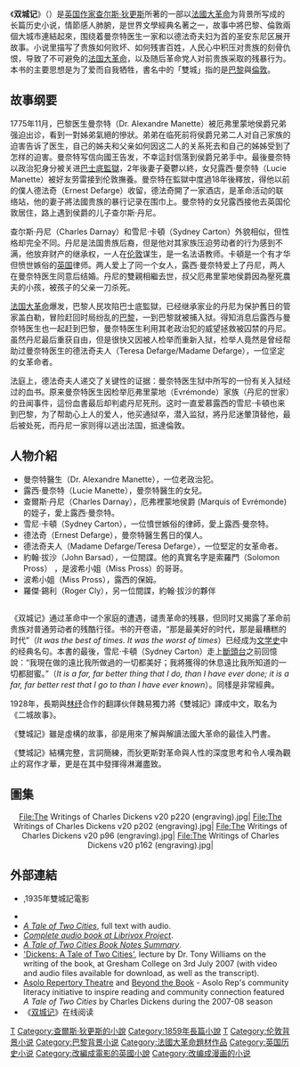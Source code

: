 {{NoteTA|1=zh-hans:巴士底狱;zh-hant:巴士底監獄;}}
{{Otheruses|雙城記 (消歧義)|subject=[[英国|英国]][[作家|作家]][[查尔斯·狄更斯|查尔斯·狄更斯]]所著的小說|other=此名稱的其他用法}}
{{Infobox Book | <!-- See Wikipedia:WikiProject_Novels or Wikipedia:WikiProject_Books -->
| name          = 雙城記
| title_orig    = ''A Tale of Two Cities''
| image         = [[File:A_Tale_of_Two_Cities_title_page.png|200px]]
| caption       = 第一版封面
| author        = [[查爾斯·狄更斯|查爾斯·狄更斯]]
| country       = {{英國}}
| language      = [[英文|英文]]
| genre         = [[小說|小說]]
| publisher     = Chapman and Hall
| release_date  = 1859年
| media_type    = 紙本（精裝，平裝）
| pages         = 
| isbn          = 
|wikisource=:en:A Tale of Two Cities
}}
《'''双城记'''》（{{lang-en|''A Tale of Two Cities''}}）是[[英国|英国]][[作家|作家]][[查尔斯·狄更斯|查尔斯·狄更斯]]所著的一部以[[法國大革命|法國大革命]]为背景所写成的长篇历史小说，情節感人肺腑，是世界文學經典名著之一，故事中將巴黎、倫敦兩個大城市連結起來，围绕着曼奈特医生一家和以德法奇夫妇为首的圣安东尼区展开故事。小说里描写了贵族如何败坏、如何残害百姓，人民心中积压对贵族的刻骨仇恨，导致了不可避免的[[法国大革命|法国大革命]]，以及随后革命党人对前贵族采取的残暴行为。本书的主要思想是为了爱而自我牺牲，書名中的「雙城」指的是[[巴黎|巴黎]]與[[倫敦|倫敦]]。

== 故事纲要 ==
1775年11月，巴黎医生曼奈特（Dr. Alexandre Manette）被厄弗里蒙地侯爵兄弟强迫出诊，看到一對姊弟氣絕的慘狀。弟弟在临死前将侯爵兄弟二人对自己家族的迫害告诉了医生，自己的姊夫和父亲如何因这二人的关系死去和自己的姊姊受到了怎样的迫害。曼奈特写信向國王告发，不幸這封信落到侯爵兄弟手中。最後曼奈特以政治犯身分被关进[[巴士底監獄|巴士底監獄]]，2年後妻子憂鬱以終，女兒露西·曼奈特（Lucie Manette）被好友劳雷接到伦敦撫養。曼奈特在監獄中度過18年後釋放，得他以前的僕人德法奇（Ernest Defarge）收留，德法奇開了一家酒店，是革命活动的联络站，他的妻子將法國贵族的暴行记录在围巾上。曼奈特的女兒露西接他去英国伦敦居住，路上遇到侯爵的儿子查尔斯·丹尼。

查尔斯·丹尼（Charles Darnay）和雪尼·卡頓（Sydney Carton）外貌相似，但性格却完全不同。丹尼是法国贵族后裔，但是他对其家族压迫劳动者的行为感到不满，他放弃财产的继承权，一人在[[伦敦|伦敦]]谋生，是一名法语教师。卡頓是一个有才华但愤世嫉俗的[[英国|英国]]律师。两人爱上了同一个女人，露西·曼奈特爱上了丹尼，两人在曼奈特医生同意后结婚。丹尼的雙親相繼去世，叔父厄弗里蒙地侯爵因為壓死農夫的小孩，被孩子的父亲一刀杀死。

[[法国大革命|法国大革命]]爆发，巴黎人民攻陷巴士底監獄，已经继承家业的丹尼为保护舊日的管家盖白勒，冒险赶回时局纷乱的[[巴黎|巴黎]]，一到巴黎就被捕入狱。得知消息后露西与曼奈特医生也一起赶到巴黎，曼奈特医生利用其老政治犯的威望拯救被囚禁的丹尼。虽然丹尼最后重获自由，但是很快又因被人检举而重新入狱，检举人竟然是曾经帮助过曼奈特医生的德法奇夫人（Teresa Defarge/Madame Defarge），一位坚定的女革命者。

法庭上，德法奇夫人递交了关键性的证据：曼奈特医生狱中所写的一份有关入狱经过的血书。原来曼奈特医生因检举厄弗里蒙地（Evrémonde）家族（丹尼的世家）的丑闻事件，這份血書最后却判處丹尼死刑。这时一直爱慕露西的雪尼‧卡頓也来到巴黎，为了帮助心上人的爱人，他买通狱卒，潜入监狱，將丹尼迷暈頂替他，最后被处死，而丹尼一家则得以逃出法国，抵達倫敦。

==人物介紹==
* 曼奈特醫生（Dr. Alexandre Manette），一位老政治犯。
* 露西·曼奈特（Lucie Manette），曼奈特醫生的女兒。
* 查爾斯·丹尼（Charles Darnay），厄弗裡蒙地侯爵 (Marquis of Evrémonde) 的姪子，愛上露西·曼奈特。
* 雪尼‧卡頓（Sydney Carton），一位憤世嫉俗的律師，愛上露西·曼奈特。
* 德法奇（Ernest Defarge），曼奈特醫生舊日的僕人。
* 德法奇夫人（Madame Defarge/Teresa Defarge），一位堅定的女革命者。
* 約翰·拔沙（John Barsad），一位間諜。他的真實名字是索羅門（Solomon Pross） ，是波希小姐（Miss Pross）的哥哥。
* 波希小姐（Miss Pross），露西的保姆。
* 羅傑·錫利（Roger Cly），另一位間諜，約翰·拔沙的夥伴

== {{來源請求|评价}} ==
{{Unreferenced section|time=2018-12-04T10:05:06+00:00}}
《双城记》通过革命中一个家庭的遭遇，谴责革命的残暴，但同时又揭露了革命前贵族对普通劳动者的残酷行径。书的开卷语，“那是最美好的时代，那是最糟糕的时代”（''It was the best of times. It was the worst of times''）已经成为[[文学史|文学史]]中的经典名句。本書的最後，雪尼‧卡頓（Sydney Carton）走上[[斷頭台|斷頭台]]之前回憶說：“我現在做的遠比我所做過的一切都美好；我將獲得的休息遠比我所知道的一切都甜蜜。”（''It is a far, far better thing that I do, than I have ever done; it is a far, far better rest that I go to than I have ever known''）。同樣是非常經典。

1928年，長期與[[林纾|林纾]]合作的翻譯伙伴魏易獨力將《雙城記》譯成中文，取名为《二城故事》。

《雙城記》雖是虛構的故事，卻是用來了解與解讀法國大革命的最佳入門書。

《雙城記》結構完整，言詞簡練，而狄更斯對革命與人性的深度思考和令人嘆為觀止的寫作才華，更是在其中發揮得淋灕盡致。

==圖集==
<center><gallery>
File:The Writings of Charles Dickens v20 p220 (engraving).jpg|
File:The Writings of Charles Dickens v20 p202 (engraving).jpg|
File:The Writings of Charles Dickens v20 p96 (engraving).jpg|
File:The Writings of Charles Dickens v20 p162 (engraving).jpg|
</gallery></center>

==外部連結==
{{wikisourcelang|en|A Tale of Two Cities}}
{{wikiquotelang|en|A Tale of Two Cities}}
{{Commons category|A Tale of Two Cities}}
* {{imdb title|id=0027075|title=A Tale of Two Cities}},1935年雙城記電影
* {{gutenberg|no=98|name=A Tale of Two Cities}}
* [https://web.archive.org/web/20080516025113/http://taleoftwocities.publicliterature.org/ ''A Tale of Two Cities''], full text with audio.
* [http://librivox.org/a-tale-of-two-cities-by-charles-dickens/ ''Complete audio book at Librivox Project'']{{Wayback|url=http://librivox.org/a-tale-of-two-cities-by-charles-dickens/ |date=20100913055017 }}.
* [http://www.bookrags.com/notes/ttc/index.htm ''A Tale of Two Cities Book Notes Summary'']{{Wayback|url=http://www.bookrags.com/notes/ttc/index.htm |date=20071012223831 }}.
* [https://web.archive.org/web/20070928035806/http://www.gresham.ac.uk/event.asp?PageId=45&EventId=611 'Dickens: A Tale of Two Cities'], lecture by Dr. Tony Williams on the writing of the book, at Gresham College on 3rd July 2007 (with video and audio files available for download, as well as the transcript).
* [https://web.archive.org/web/20170606041050/http://www.talemusical.com/ Asolo Repertory Theatre] and [https://web.archive.org/web/20131010065859/http://beyondthebookfl.org/ Beyond the Book] - Asolo Rep's community literacy initiative to inspire reading and community connection featured ''A Tale of Two Cities'' by Charles Dickens during the 2007-08 season
* 《[http://www.dushu369.com/waiguomingzhu/scj/ 双城记]{{Wayback|url=http://www.dushu369.com/waiguomingzhu/scj/ |date=20180111093752 }}》在线阅读{{zh-hans}}

{{法國大革命}}
{{狄更斯}}
{{Authority control}}
[[Category:英国小说|T]]
[[Category:查爾斯·狄更斯的小說|Category:查爾斯·狄更斯的小說]]
[[Category:1859年長篇小說|Category:1859年長篇小說]]
[[Category:英格蘭小說|T]]
[[Category:伦敦背景小说|Category:伦敦背景小说]]
[[Category:巴黎背景小说|Category:巴黎背景小说]]
[[Category:法國大革命題材作品|Category:法國大革命題材作品]]
[[Category:英国历史小说|Category:英国历史小说]]
[[Category:改編成電影的英國小說|Category:改編成電影的英國小說]]
[[Category:改编成漫画的小说|Category:改编成漫画的小说]]